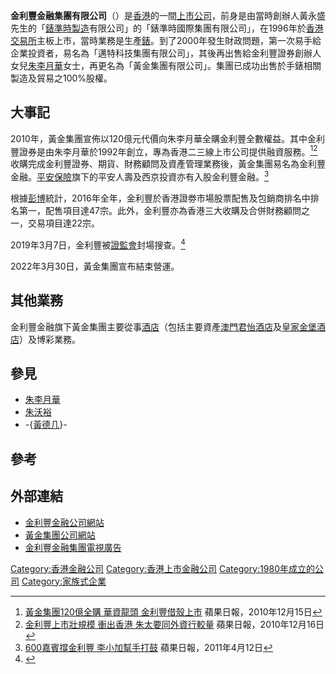 {{Infobox Company
|company_name = 金利豐金融集團有限公司
|company_logo =[[File:Kingston_logo.png|250px]] 
|company_type = 上市公司（[[香港交易所|香港交易所]]）
|company_slogan =
|traded_as = {{HKEX|1031}}
|foundation = 1980年
|location = [[香港|香港]][[中環|中環]]皇后大道中99號[[中環中心|中環中心]]72樓
|key_people = [[朱沃裕|朱沃裕]]主席<br />[[朱李月華|朱李月華]]行政總裁<br />-{[[黃德几|黃德几]]}-證劵研究部執行董事
|industry = [[金融|金融]]
|sales =
|profit =
|revenue =
|asset =
|market_value =
|num_employees =
|Businesses = 金融服務、酒店及博彩管理
|major_shareholder =[[朱李月華|朱李月華]]家族 66.06%
|homepage = [http://kfg.kingston.com.hk kfg.kingston.com.hk/]
}}

'''金利豐金融集團有限公司'''（{{sehk|1031}}）是[[香港|香港]]的一間[[上市公司|上市公司]]，前身是由當時創辦人黃永盛先生的「[[錶準時製造|錶準時製造]]有限公司」的「錶準時國際集團有限公司」，在1996年於[[香港交易所|香港交易所]]主板上市，當時業務是生產[[錶|錶]]。到了2000年發生財政問題，第一次易手給企業投資者，易名為「邁特科技集團有限公司」，其後再出售給金利豐證券創辦人女兒[[朱李月華|朱李月華]]女士，再更名為「黃金集團有限公司」。集團已成功出售於手錶相關製造及貿易之100%股權。

==大事記==
2010年，黃金集團宣佈以120億元代價向朱李月華全購金利豐全數權益。其中金利豐證券是由朱李月華於1992年創立，專為香港二三線上市公司提供融資服務。<ref>[http://hk.apple.nextmedia.com/template/apple/art_main.php?iss_id=20101215&sec_id=15307&subsec=15320&art_id=14767293 黃金集團120億全購 華資龍頭 金利豐借殼上市] {{Wayback|url=http://hk.apple.nextmedia.com/template/apple/art_main.php?iss_id=20101215&sec_id=15307&subsec=15320&art_id=14767293 |date=20190701020721 }} 蘋果日報，2010年12月15日</ref><ref>[http://hk.apple.nextmedia.com/template/apple/art_main.php?iss_id=20101216&sec_id=15307&subsec=15320&art_id=14771264 金利豐上市壯規模 衝出香港 朱太要同外資行較量] {{Wayback|url=http://hk.apple.nextmedia.com/template/apple/art_main.php?iss_id=20101216&sec_id=15307&subsec=15320&art_id=14771264 |date=20190701020722 }} 蘋果日報，2010年12月16日</ref>收購完成金利豐證券、期貨、財務顧問及資產管理業務後，黃金集團易名為金利豐金融。[[平安保險|平安保險]]旗下的平安人壽及西京投資亦有入股金利豐金融。<ref>[http://hk.apple.nextmedia.com/template/apple/art_main.php?iss_id=20110412&sec_id=15307&subsec=15320&art_id=15159163 600嘉賓撐金利豐 李小加幫手打鼓] {{Wayback|url=http://hk.apple.nextmedia.com/template/apple/art_main.php?iss_id=20110412&sec_id=15307&subsec=15320&art_id=15159163 |date=20190701020722 }} 蘋果日報，2011年4月12日</ref>

根據[[彭博|彭博]]統計，2016年全年，金利豐於香港證劵市場股票配售及包銷商排名中排名第一，配售項目達47宗。此外，金利豐亦為香港三大收購及合併財務顧問之一，交易項目達22宗。

2019年3月7日，金利豐被[[證券及期貨事務監察委員會|證監會]]封場搜查。<ref>{{cite news |title=證監會搜「殼后」總部近5小時 金利豐晚上指「不涉集團不影響營運」 。|url=https://hk.finance.appledaily.com/finance/realtime/article/20190307/59340815?from=singlemessage}}</ref>


2022年3月30日，黃金集團宣布結束營運。

==其他業務==
金利豐金融旗下黃金集團主要從事[[酒店|酒店]]（包括主要資產[[澳門君怡酒店|澳門君怡酒店]]及[[皇家金堡酒店|皇家金堡酒店]]）及博彩業務。

==參見==
*[[朱李月華|朱李月華]]
*[[朱沃裕|朱沃裕]]
*-{[[黃德几|黃德几]]}-

==參考==
{{reflist}}

==外部連結==
*[http://www.kingston.com.hk/ 金利豐金融公司網站]
*[https://web.archive.org/web/20080226235436/http://www.goldenresortsgroup.com/en/index.htm 黃金集團公司網站]
*[http://www.youtube.com/watch?v=A5e2hOn2t0Q 金利豐金融集團電視廣告] {{Wayback|url=http://www.youtube.com/watch?v=A5e2hOn2t0Q |date=20190701020722 }}

[[Category:香港金融公司|Category:香港金融公司]]
[[Category:香港上市金融公司|Category:香港上市金融公司]]
[[Category:1980年成立的公司|Category:1980年成立的公司]]
[[Category:家族式企業|Category:家族式企業]]